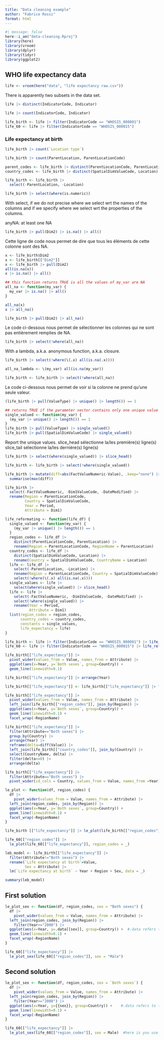 ```yaml
---
title: "Data cleaning example"
author: "Fabrice Rossi"
format: html
---
```


```r
#| message: false
here::i_am("data-cleaning.Rproj")
library(here)
library(vroom)
library(dplyr)
library(tidyr)
library(ggplot2)
```

## WHO life expectancy data
```r
life <- vroom(here("data", "life expectancy raw.csv"))
```
There is apparently two subsets in the data set.
```r
life |> distinct(IndicatorCode, Indicator)
```

```r
life |> count(IndicatorCode, Indicator)
```


```r
life_birth <- life |> filter(IndicatorCode == "WHOSIS_000001")
life_60 <- life |> filter(IndicatorCode == "WHOSIS_000015")
```

### Life expectancy at birth
```r
life_birth |> count(`Location type`)
```

```r
life_birth |> count(ParentLocation, ParentLocationCode)
```

```r
parent_codes <- life_birth |> distinct(ParentLocationCode, ParentLocation)
country_codes <- life_birth |> distinct(SpatialDimValueCode, Location)
```

```r
life_birth <- life_birth |> 
  select(-ParentLocation, -Location)
```

```r
life_birth |> select(where(is.numeric))
```
With select, if we do not precise where we select wrt the names of the columns and if we specify where we select wrt the properties of the columns.

anyNA: at least one NA

```r
life_birth |> pull(Dim2) |> is.na() |> all()
```
Cette ligne de code nous permet de dire que tous les éléments de cette colonne sont des NA.
```r
x <- life_birth$Dim2
x <- life_birth[["Dim2"]]
x <- life_birth |> pull(Dim2)
all(is.na(x))
x |> is.na() |> all()
```

```r
## this function returns TRUE is all the values of my_var are NA
all_na <- function(my_var) {
  my_var |> is.na() |> all()
}
```

```r
all_na(x)
x |> all_na()
```

```r
life_birth |> pull(Dim2) |> all_na()
```
Le code ci-dessous nous permet de sélectionner les colonnes qui ne sont pas entièrement remplies de NA.
```r
life_birth |> select(!where(all_na))
```

With a lambda, a.k.a. anonymous function, a.k.a. closure. 

```r
life_birth |> select(!where(\(.x) all(is.na(.x))))
```

```r
all_na_lambda <- \(my_var) all(is.na(my_var))
```

```r
life_birth <- life_birth |> select(!where(all_na))
```
Le code ci-dessous nous permet de voir si la colonne ne prend qu'une seule valeur.
```r
(life_birth |> pull(ValueType) |> unique() |> length()) == 1
```

```r
## returns TRUE if the parameter vector contains only one unique value (repeated)
single_valued <- function(my_var) {
  (my_var |> unique() |> length()) == 1
}
life_birth |> pull(ValueType) |> single_valued()
life_birth |> pull(SpatialDimValueCode) |> single_valued()
```

Report the unique values. 
slice_head sélectionne la/les première(s) ligne(s) 
slice_tail sélectionne la/les dernière(s) ligne(s)
```r
life_birth |> select(where(single_valued)) |> slice_head()
```

```r
life_birth <- life_birth |> select(!where(single_valued))
```

```r
life_birth |> mutate(diff=abs(FactValueNumeric-Value), .keep="none") |>
  summarise(max(diff))
```

```r
life_birth |> 
  select(-FactValueNumeric, -Dim1ValueCode, -DateModified) |>
  rename(Region = ParentLocationCode,
         Country = SpatialDimValueCode,
         Year = Period,
         Attribute = Dim1)
```
```r
life_reformating <- function(life_df) {
  single_valued <- function(my_var) {
    (my_var |> unique() |> length()) == 1
  }
  region_codes <- life_df |> 
    distinct(ParentLocationCode, ParentLocation) |>
    rename(Region = ParentLocationCode, RegionName = ParentLocation)
  country_codes <- life_df |> 
    distinct(SpatialDimValueCode, Location) |>
    rename(Country = SpatialDimValueCode, CountryName = Location)
  life <- life_df |>
    select(-ParentLocation, -Location) |>
    rename(Region = ParentLocationCode, Country = SpatialDimValueCode) |>
    select(!where(\(.x) all(is.na(.x))))
  single_values <- life |> 
    select(where(single_valued)) |> slice_head()
  life <- life |>
    select(-FactValueNumeric, -Dim1ValueCode, -DateModified) |>
    select(!where(single_valued)) |>
    rename(Year = Period,
           Attribute = Dim1)
  list(region_codes = region_codes,
       country_codes = country_codes,
       constants = single_values,
       life_expectancy = life)
}
```

```r
life_birth <- life |> filter(IndicatorCode == "WHOSIS_000001") |> life_reformating()
life_60 <- life |> filter(IndicatorCode == "WHOSIS_000015") |> life_reformating()
```

```r
life_birth[["life_expectancy"]] |> 
  pivot_wider(values_from = Value, names_from = Attribute) |>
  ggplot(aes(x=Year, y=`Both sexes`, group=Country)) +
  geom_line(linewidth=0.1)
```
```r
life_birth[["life_expectancy"]] |> arrange(Year)
```
```r
life_birth[["life_expectancy"]] <- life_birth[["life_expectancy"]] |> filter(Year >= 2000)
```

```r
life_birth[["life_expectancy"]] |> 
  pivot_wider(values_from = Value, names_from = Attribute) |>
  left_join(life_birth[["region_codes"]], join_by(Region)) |>
  ggplot(aes(x=Year, y=`Both sexes`, group=Country)) +
  geom_line(linewidth=0.1) +
  facet_wrap(~RegionName)
```
```r
life_birth[["life_expectancy"]] |> 
  filter(Attribute=="Both sexes") |>
  group_by(Country) |>
  arrange(Year) |>
  reframe(delta=diff(Value)) |>
  left_join(life_birth[["country_codes"]], join_by(Country)) |>
  select(CountryName, delta) |>
  filter(delta<=0) |>
  arrange(delta)
```

```r
life_birth[["life_expectancy"]] |> 
  filter(Attribute=="Both sexes") |>
  pivot_wider(id_cols = Country, values_from = Value, names_from =Year) |> View()
```

```r
le_plot <- function(df, region_codes) {
  df |>
    pivot_wider(values_from = Value, names_from = Attribute) |>
  left_join(region_codes, join_by(Region)) |>
  ggplot(aes(x=Year, y=`Both sexes`, group=Country)) +
  geom_line(linewidth=0.1) +
  facet_wrap(~RegionName)
}
```

```r
life_birth [["life_expectancy"]] |> le_plot(life_birth[["region_codes"]])
```


```r
life_60[["region_codes"]] |>
  le_plot(life_60[["life_expectancy"]], region_codes = _)
```

```r
leb_model <- life_birth[["life_expectancy"]] |> 
  filter(Attribute!="Both sexes") |> 
  rename(`Life expectancy at birth`=Value,
         Sex = Attribute) |>
  lm(`Life expectancy at birth` ~ Year + Region + Sex, data = _)
```

```r
summary(leb_model)
```


## First solution
```r
le_plot_sex <- function(df, region_codes, sex = "Both sexes") {
  df |>
    pivot_wider(values_from = Value, names_from = Attribute) |>
  left_join(region_codes, join_by(Region)) |>
    filter(Year>="2000") |>
  ggplot(aes(x=Year, y=.data[[sex]], group=Country)) +  #.data refers to the dataset that has submitted to ggplot 
  geom_line(linewidth=0.1) +
  facet_wrap(~RegionName)
}
```

```r
life_60[["life_expectancy"]] |> 
  le_plot_sex(life_60[["region_codes"]], sex = "Male")
```



## Second solution
```r
le_plot_sex <- function(df, region_codes, sex = `Both sexes`) {
  df |>
    pivot_wider(values_from = Value, names_from = Attribute) |>
  left_join(region_codes, join_by(Region)) |>
    filter(Year>="2000") |>
  ggplot(aes(x=Year, y={{sex}}, group=Country)) +    #.data refers to the dataset that has submitted to ggplot 
  geom_line(linewidth=0.1) +
  facet_wrap(~RegionName)
}
```

```r
life_60[["life_expectancy"]] |> 
  le_plot_sex(life_60[["region_codes"]], sex = Male)  #here is you use "" it will interpret Male as a constant
```

